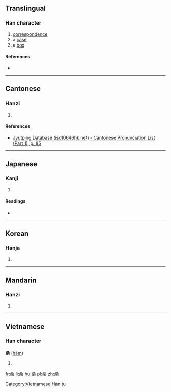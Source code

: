 ==Translingual==

===Han character===
{{Han char|rn=31|rad=囗|as=07|sn=10|four=|canj=弓戈田十 (NIWJ)|ids=⿱[[龴]]⿴[[囗]]⿱[[丷]][[干]]}}

# [[correspondence]]
# a [[case]]
# a [[box]]

====References====
* {{Han ref|kx=0219.020|dkj=04776|dj=0446.240|hdz=10720.050|uh=5705|ud=22277}}

----

==Cantonese==

===Hanzi===
{{yue-hanzi|jyut=haam4|y=haam4}}

# {{defn|lang=yue|sort=囗07}}

====References====
* [http://www.iso10646hk.net/jp/document/download.jsp Jyutping Database (iso10646hk.net) - Cantonese Pronunciation List (Part 1), p. 85]

----

==Japanese==

===Kanji===
{{ja-kanji|grade=|rs=囗07}}

# {{defn|lang=ja|sort=囗07}}

====Readings====
* {{ja-readings|on=[[かん]] (kan), [[ごん]] (gon)|kun=[[あご]] (ago), [[ふくむ]] (fukumu)}}

----

==Korean==

===Hanja===
{{ko-hanja|hangeul=함|rv=ham|mr=ham}}

# {{defn|lang=ko|sort=囗07}}

----

==Mandarin==

===Hanzi===
{{cmn-hanzi|pin=[[hán]] ([[han2]])|wg=han<sup>2</sup>}}

# {{defn|lang=cmn|sort=囗07}}

----

==Vietnamese==

===Han character===
'''圅''' ([[hàm]])

# {{defn|lang=vi}}

[[Category:Vietnamese Han tu]]

[[fr:圅]]
[[li:圅]]
[[hu:圅]]
[[pl:圅]]
[[zh:圅]]
